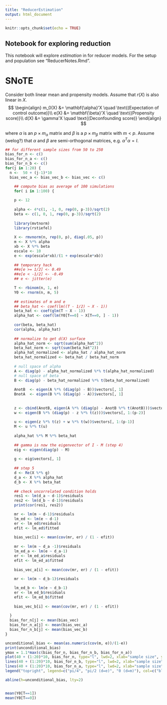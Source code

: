 ```yaml
---
title: "ReducerEstimation"
output: html_document
---
```


```r
knitr::opts_chunk$set(echo = TRUE)
```

## Notebook for exploring reduction 

This notebook will explore _estimation_ in for reducer models.  For the setup and population see "ReducerNotes.Rmd".  

# SNoTE
Consider both linear mean and propensity models. Assume that $r(X)$ is also linear in $X$.
$$
\begin{align}
m_0(X) &= \mathbf{\alpha}'X \quad \text{(Expectation of control outcome)}\\
e(X) &= \mathbf{\beta}'X \quad \text{(Propensity score)}\\
d(X) &= \gamma'X \quad \text{(Deconfounding score)}
\end{align}
$$

where $\alpha$ is an $p \times m_\alpha$ matrix and $\beta$ is a $p \times m_\beta$ matrix with $m < p$.  Assume (welog?) that $\alpha$ and $\beta$ are semi-orthogonal matrices, e.g. $\alpha^T\alpha = I$.  

```r

## for different sample sizes from 50 to 250
bias_for_n <- c()
bias_for_n_a <- c()
bias_for_n_b <- c()
for(j in 1:20) {
  n <-  50 + (j-1)*10
  bias_vec_a <- bias_vec_b <- bias_vec <- c()

    ## compute bias as average of 100 simulations
    for( i in 1:100) {
    
    p <- 12
    
    alpha <- 4*c(1, -1, 0, rep(0, p-3))/sqrt(2)
    beta <- c(1, 0, 1, rep(0, p-3))/sqrt(2)
    
    library(mvtnorm)
    library(rstiefel)
    
    X <- rmvnorm(n, rep(0, p), diag(.05, p))
    m <- X %*% alpha
    xb <- X %*% beta 
    escale <- 10
    e <- exp(escale*xb)/(1 + exp(escale*xb))
    
    ## temporary hack
    ##e[e >= 1/2] <- 0.49
    ##e[e < -1/2] <- -0.49
    ## e <- jitter(e)

    T <- rbinom(n, 1, e)
    Y0 <- rnorm(n, m, 5)
    
    ## estimates of m and e
    ## beta_hat <- coef(lm((T - 1/2) ~ X - 1))
    beta_hat <- coef(glm(T ~ X - 1))
    alpha_hat <- coef(lm(Y0[T==0] ~ X[T==0, ] - 1))
    
    cor(beta, beta_hat)
    cor(alpha, alpha_hat)
    
    ## normalize to get d(X) surface
    alpha_hat_norm <- sqrt(sum(alpha_hat^2))
    beta_hat_norm <- sqrt(sum(beta_hat^2))
    alpha_hat_normalized <- alpha_hat / alpha_hat_norm
    beta_hat_normalized <- beta_hat / beta_hat_norm
    
    # null space of alpha
    A <- diag(p) - alpha_hat_normalized %*% t(alpha_hat_normalized)
    # null space of beta
    B <- diag(p) - beta_hat_normalized %*% t(beta_hat_normalized)
    
    AnotB  <- eigen(A %*% (diag(p) - B))$vectors[, 1]
    BnotA  <- eigen(B %*% (diag(p) - A))$vectors[, 1]
    
    
    z <- cbind(AnotB, eigen(A %*% (diag(p) - AnotB %*% t(AnotB)))$vectors[, 1]) %*% c(cos(pi/4), sin(pi/4))
    w <- eigen(B %*% (diag(p) - z %*% t(z)))$vectors[, 1:(p-2)]
    
    u <- eigen(z %*% t(z) + w %*% t(w))$vectors[, 1:(p-1)]
    M <- u %*% t(u)
    
    alpha_hat %*% M %*% beta_hat
    
    ## gamma is now the eigenvector of I - M (step 4)
    eig <- eigen(diag(p) - M)
    
    g <- eig$vectors[, 1]
    
    ## step 5
    d <- Re(X %*% g)
    d_a <- X %*% alpha_hat
    d_b <- X %*% beta_hat
    
    ## check uncorrelated condition holds
    res1 <- lm(d_a ~ d-1)$residuals
    res2 <- lm(d_b ~ d-1)$residuals
    print(cor(res1, res2))

    mr <- lm(m ~ d-1)$residuals
    lm_ed <- lm(e ~ d-1)
    er <- lm_ed$residuals
    efit <- lm_ed$fitted
    
    bias_vec[i] <- mean(cov(mr, er) / (1 - efit))
    
    mr <- lm(m ~ d_a -1)$residuals
    lm_ed_a <- lm(e ~ d_a-1)
    er <- lm_ed_a$residuals
    efit <- lm_ed_a$fitted
    
    bias_vec_a[i] <- mean(cov(mr, er) / (1 - efit))
    
    mr <- lm(m ~ d_b-1)$residuals

    lm_ed_b <- lm(e ~ d_b-1)
    er <- lm_ed_b$residuals
    efit <- lm_ed_b$fitted
    
    bias_vec_b[i] <- mean(cov(mr, er) / (1 - efit))
    
  }
  bias_for_n[j] <- mean(bias_vec)  
  bias_for_n_a[j] <- mean(bias_vec_a)  
  bias_for_n_b[j] <- mean(bias_vec_b)  
}

unconditional_bias <- mean(as.numeric(cov(m, e))/(1-e))
print(unconditional_bias)
ymax = 1.1*max(c(bias_for_n, bias_for_n_b, bias_for_n_a))
plot(40 + (1:20)*10, bias_for_n, type="l", lwd=2, xlab="sample size", ylab="bias", ylim=c(0, ymax)) 
lines(40 + (1:20)*10, bias_for_n_b, type="l", lwd=2, xlab="sample size", ylab="bias", col="blue")
lines(40 + (1:20)*10, bias_for_n_a, type="l", lwd=2, xlab="sample size", ylab="bias", col="red") 
legend("topright", legend=c("pi/4", "pi/2 (d=e)", "0 (d=m)"), col=c("black", "blue", "red"), lty=1, lwd=2, title="Alpha angle")

abline(h=unconditional_bias, lty=2)


mean(Y0[T==1])
mean(Y0[T==0])
```

